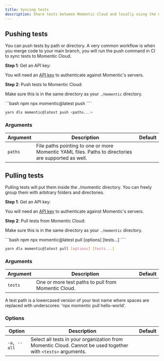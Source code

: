 ```yaml
---
title: Syncing tests
description: Share tests between Momentic Cloud and locally using the CLI
---
```


## Pushing tests

You can push tests by path or directory. A very common workflow is when you merge code to your main branch, you will run the push command in CI to sync tests to Momentic Cloud.

**Step 1**: Get an API key:

You will need an [API key](/essentials/getting-an-api-key) to authenticate against Momentic's servers.

**Step 2**: Push tests to Momentic Cloud:

Make sure this is in the same directory as your `./momentic` directory.

<CodeGroup>
```bash npm
npx momentic@latest push <paths...>
````

```bash yarn
yarn dlx momentic@latest push <paths...>
```

</CodeGroup>

### Arguments

| Argument | Description                                                                                         | Default |
| -------- | --------------------------------------------------------------------------------------------------- | ------- |
| `paths`  | File paths pointing to one or more Momentic YAML files. Paths to directories are supported as well. |         |

## Pulling tests

Pulling tests will put them inside the ./momentic directory. You can freely group them with arbitrary folders and directories.

**Step 1**: Get an API key:

You will need an [API key](/essentials/getting-an-api-key) to authenticate against Momentic's servers.

**Step 2**: Pull tests from Momentic Cloud:

Make sure this is in the same directory as your `./momentic` directory.

<CodeGroup>
```bash npm
npx momentic@latest pull [options] [tests...]
````

```bash yarn
yarn dlx momentic@latest pull [options] [tests...]
```

</CodeGroup>

### Arguments

| Argument | Description                                         | Default |
| -------- | --------------------------------------------------- | ------- |
| `tests`  | One or more test paths to pull from Momentic Cloud. |         |

A test path is a lowercased version of your test name where spaces are replaced with underscores: 'npx momentic pull hello-world'.

### Options

| Option      | Description                                                                                                  | Default |
| ----------- | ------------------------------------------------------------------------------------------------------------ | ------- |
| `-a, --all` | Select all tests in your organization from Momentic Cloud. Cannot be used together with `<tests>` arguments. |         |
